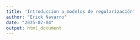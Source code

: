```yaml
---
title: 'Introduccion a modelos de regularización'
author: "Erick Navarro"
date: "2025-07-04"
output: html_document
---
```


